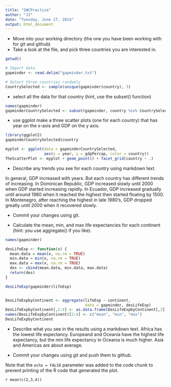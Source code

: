 ```yaml
---
title: "SWCPractice"
author: "JJ"
date: "Tuesday, June 17, 2014"
output: html_document
---
```


* Move into your working directory (the one you have been working with for git and github)
* Take a look at the file, and pick three countries you are interested in.
```r
getwd()

# Import data
gapminder <- read.delim("gapminder.txt")

# Select three countries randomly
CountrySelected <- sample(unique(gapminder$country), 3)
```

* select all the data for that country (hint, use the subset() function)
```r
names(gapminder)
gapminderCountrySelected <- subset(gapminder, country %in% CountrySelected)
```

* use ggplot make a three scatter plots (one for each country) that has year on the x-axis and GDP on the y axis. 
```r
library(ggplot2)
gapminderCountrySelected$country

myplot <- ggplot(data = gapminderCountrySelected, 
                 aes(x = year, y = gdpPercap, color = country))
TheScatterPlot <- myplot + geom_point() + facet_grid(country ~ .)
```

* Describe any trends you see for each country using markdown text.

In general, GDP increased with years. But each country has different trends of increasing. In Dominican Republic, GDP increased slowly until 2000 when GDP started increasing rapidly. In Ecuador, GDP increased gradually until around 1980 when it reached the highest then started floating by 1500. In Montenegro, after reaching the highest in late 1980's, GDP dropped greatly until 2000 when it recovered slowly.



* Commit your changes using git.

* Calculate the mean, min, and max life expectancies for each continent (hint: you use aggregate() if you like). 

```r
names(gapminder)

desLifeExp <- function(x) {
  mean.data = mean(x, na.rm = TRUE) 
  min.data = min(x, na.rm = TRUE)
  max.data = max(x, na.rm = TRUE)
  des <- cbind(mean.data, min.data, max.data)
  return(des)
}

desLifeExp(gapminder$lifeExp)


DesLifeExpbyContinent <- aggregate(lifeExp ~ continent, 
                                   data = gapminder, desLifeExp)
DesLifeExpbyContinent[,2:4] <- as.data.frame(DesLifeExpbyContinent[,2])
names(DesLifeExpbyContinent)[2:4] <- c("mean", "min", "max")
DesLifeExpbyContinent
```

* Describe what you see in the results using a markdown text.
Africa has the lowest life expectancy. Europeand and Oceania have the highest life expectancy, but the min life expectancy in Oceania is much higher. Asia and Americas are about average.

* Commit your changes using git and push them to github.



Note that the `echo = FALSE` parameter was added to the code chunk to prevent printing of the R code that generated the plot. 

`r mean(c(2,3,4))`
